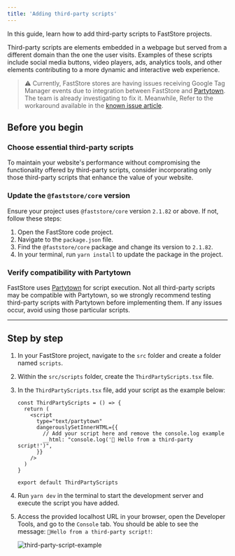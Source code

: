 ```yaml
---
title: 'Adding third-party scripts'
---
```


In this guide, learn how to add third-party scripts to FastStore projects.

Third-party scripts are elements embedded in a webpage but served from a different domain than the one the user visits. Examples of these scripts include social media buttons, video players, ads, analytics tools, and other elements contributing to a more dynamic and interactive web experience.

> ⚠️ Currently, FastStore stores are having issues receiving Google Tag Manager events due to integration between FastStore and [Partytown](https://partytown.builder.io/). The team is already investigating to fix it. Meanwhile, Refer to the workaround available in the [known issue article](https://help.vtex.com/en/known-issues/gtm-scripts-are-not-loading-on-the-native-thirdparty-scripts--4hTYThw8092OCHhUIvpCAa).

## Before you begin

<Steps>

### Choose essential third-party scripts

To maintain your website's performance without compromising the functionality offered
by third-party scripts, consider incorporating only those third-party scripts that
enhance the value of your website.

### Update the `@faststore/core` version

Ensure your project uses `@faststore/core` version `2.1.82` or above. If not, follow these steps:

1. Open the FastStore code project.
2. Navigate to the `package.json` file.
3. Find the `@faststore/core` package and change its version to `2.1.82`.
4. In your terminal, run `yarn install` to update the package in the project.

### Verify compatibility with Partytown

FastStore uses [Partytown](https://partytown.builder.io/) for script execution. Not all third-party scripts may be compatible with Partytown, so we strongly recommend testing third-party scripts with Partytown before implementing them. If any issues occur, avoid using those particular scripts.

</Steps>

---

## Step by step

1. In your FastStore project, navigate to the `src` folder and create a folder named `scripts`.

2. Within the `src/scripts` folder, create the `ThirdPartyScripts.tsx` file.

3. In the `ThirdPartyScripts.tsx` file, add your script as the example below:

    ```tsx src/scripts/ThirdPartyScripts.tsx mark=7
    const ThirdPartyScripts = () => {
      return (
        <script
          type="text/partytown"
          dangerouslySetInnerHTML={{
            // Add your script here and remove the console.log example
            __html: "console.log('🚀 Hello from a third-party script!')",
          }}
        />
      )
    }

    export default ThirdPartyScripts
    ```

4. Run `yarn dev` in the terminal to start the development server and execute the script you have added.

5. Access the provided localhost URL in your browser, open the Developer Tools, and go to the `Console` tab. You should be able to see the message: `🚀Hello from a third-party script!`:

    ![third-party-script-example](https://vtexhelp.vtexassets.com/assets/docs/src/third-party-scripts___2f9d925975b6217a5c3872ed96fc6bd7.png)
